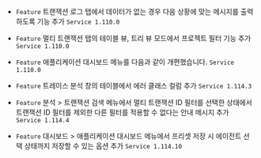 
- <code class="Feature">Feature</code> <span class="uitext">트랜잭션 로그</span> 탭에서 데이터가 없는 경우 다음 상황에 맞는 메시지를 출력하도록 기능 추가 <code class='changelog-service'>Service 1.110.0​</code>

- <code class="Feature">Feature</code> <span class="uitext">멀티 트랜잭션</span> 탭의 <span class="uitext">테이블</span> 뷰, <span class="uitext">트리</span> 뷰 모드에서 프로젝트 필터 기능 추가 <code class='changelog-service'>Service 1.110.0​</code>

- <code class="Feature">Feature</code> <span class="uitext">애플리케이션 대시보드</span> 메뉴를 다음과 같이 개편했습니다. <code class='changelog-service'>Service 1.110.0​</code>

- <code class="Feature">Feature</code> <span class="uitext">트레이스 분석</span> 창의 테이블에서 <span class="uitext">에러 클래스</span> 컬럼 추가 <code class='changelog-service'>Service 1.114.3​</code>

- <code class="Feature">Feature</code> <span class="uitext">분석</span> &gt; <span class="uitext">트랜잭션 검색</span> 메뉴에서 <span class="uitext">멀티 트랜잭션 ID</span> 필터를 선택한 상태에서 <span class="uitext">트랜잭션 ID</span> 필터를 제외한 다른 필터를 적용할 수 없다는 안내 메시지 추가 <code class='changelog-service'>Service 1.114.4​</code>

- <code class="Feature">Feature</code> <span class="uitext">대시보드</span> &gt; <span class="uitext">애플리케이션 대시보드</span> 메뉴에서 프리셋 저장 시 에이전트 선택 상태까지 저장할 수 있는 옵션 추가 <code class='changelog-service'>Service 1.114.10​</code>

